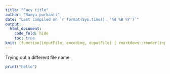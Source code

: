 ```yaml
---
title: "Facy title"
author: "Ramya purkanti"
date: "Last compiled on `r format(Sys.time(), '%d %B %Y')`"
output: 
  html_document:
    code_fold: hide
    toc: true
knit: (function(inputFile, encoding, ouputFile) { rmarkdown::render(inputFile, encoding=encoding, output_file = file.path(paste0(gsub(".Rmd", "_",inputFile), Sys.Date(), ".html"))) })
---
```


Trying out a different file name
```r
print("hello")
```